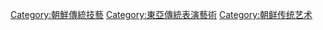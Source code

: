[[Category:朝鮮傳統技藝|Category:朝鮮傳統技藝]]
[[Category:東亞傳統表演藝術|Category:東亞傳統表演藝術]]
[[Category:朝鲜传统艺术|Category:朝鲜传统艺术]]